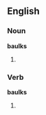 ==English==

===Noun===
'''baulks'''

# {{UK}} {{alternative plural of|[[baulk]]|[[balks]]}}

===Verb===
'''baulks'''

# {{UK}} {{third-person singular of|[[baulk]]}} {{alternative spelling of|[[balks]]}}